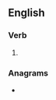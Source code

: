 ==English==

===Verb===
{{head|en|present participle}}

# {{present participle of|attune|lang=en|nocat=1}}

===Anagrams===
* {{l|en|taunting}}